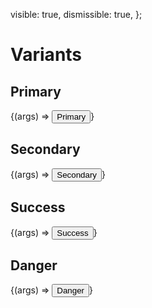 
<Meta title="Components/Button" />

  visible: true,
  dismissible: true,
};

# Variants

## Primary

<Canvas>
  <Story
    name="Primary"
    args={{
      variant: ButtonVariants.PRIMARY,
      ...commonArgs,
    }}
  >
    {(args) => <Button {...args}>Primary</Button>}
  </Story>
</Canvas>

<ArgsTable story="Info" />

## Secondary

<Canvas>
  <Story
    name="Secondary"
    args={{
      variant: ButtonVariants.SECONDARY,
      ...commonArgs,
    }}
  >
    {(args) => <Button {...args}>Secondary</Button>}
  </Story>
</Canvas>

<ArgsTable story="Success" />

## Success

<Canvas>
  <Story
    name="Success"
    args={{
      variant: ButtonVariants.SUCCESS,
      ...commonArgs,
    }}
  >
    {(args) => <Button {...args}>Success</Button>}
  </Story>
</Canvas>

<ArgsTable story="Warning" />

## Danger

<Canvas>
  <Story
    name="Danger"
    args={{
      variant: ButtonVariants.DANGER,
      ...commonArgs,
    }}
  >
    {(args) => <Button {...args}>Danger</Button>}
  </Story>
</Canvas>

<ArgsTable story="Danger" />
